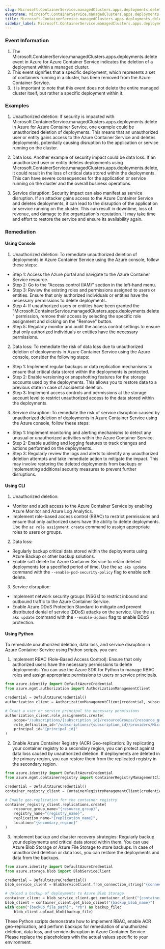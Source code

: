 ```yaml
--- 
slug: Microsoft.ContainerService.managedClusters.apps.deployments.delete
eventname: Microsoft.ContainerService.managedClusters.apps.deployments.delete
title: Microsoft.ContainerService.managedClusters.apps.deployments.delete
sidebar_label: Microsoft.ContainerService.managedClusters.apps.deployments.delete
---
```

                       
### Event Information

1. The Microsoft.ContainerService.managedClusters.apps.deployments.delete event in Azure for Azure Container Service indicates the deletion of a deployment within a managed cluster.
2. This event signifies that a specific deployment, which represents a set of containers running in a cluster, has been removed from the Azure Container Service.
3. It is important to note that this event does not delete the entire managed cluster itself, but rather a specific deployment within it.


### Examples

1. Unauthorized deletion: If security is impacted with Microsoft.ContainerService.managedClusters.apps.deployments.delete in Azure for Azure Container Service, one example could be unauthorized deletion of deployments. This means that an unauthorized user or entity gains access to the Azure Container Service and deletes deployments, potentially causing disruption to the application or service running on the cluster.

2. Data loss: Another example of security impact could be data loss. If an unauthorized user or entity deletes deployments using Microsoft.ContainerService.managedClusters.apps.deployments.delete, it could result in the loss of critical data stored within the deployments. This can have severe consequences for the application or service running on the cluster and the overall business operations.

3. Service disruption: Security impact can also manifest as service disruption. If an attacker gains access to the Azure Container Service and deletes deployments, it can lead to the disruption of the application or service running on the cluster. This can result in downtime, loss of revenue, and damage to the organization's reputation. It may take time and effort to restore the service and ensure its availability again.

### Remediation

#### Using Console

1. Unauthorized deletion: To remediate unauthorized deletion of deployments in Azure Container Service using the Azure console, follow these steps:

- Step 1: Access the Azure portal and navigate to the Azure Container Service resource.
- Step 2: Go to the "Access control (IAM)" section in the left-hand menu.
- Step 3: Review the existing roles and permissions assigned to users or entities. Ensure that only authorized individuals or entities have the necessary permissions to delete deployments.
- Step 4: If unauthorized users or entities have been granted the "Microsoft.ContainerService.managedClusters.apps.deployments.delete" permission, remove their access by selecting the specific role assignment and clicking on the "Remove" button.
- Step 5: Regularly monitor and audit the access control settings to ensure that only authorized individuals or entities have the necessary permissions.

2. Data loss: To remediate the risk of data loss due to unauthorized deletion of deployments in Azure Container Service using the Azure console, consider the following steps:

- Step 1: Implement regular backups or data replication mechanisms to ensure that critical data stored within the deployments is protected.
- Step 2: Enable versioning or snapshotting features for the storage accounts used by the deployments. This allows you to restore data to a previous state in case of accidental deletion.
- Step 3: Implement access controls and permissions at the storage account level to restrict unauthorized access to the data stored within the deployments.

3. Service disruption: To remediate the risk of service disruption caused by unauthorized deletion of deployments in Azure Container Service using the Azure console, follow these steps:

- Step 1: Implement monitoring and alerting mechanisms to detect any unusual or unauthorized activities within the Azure Container Service.
- Step 2: Enable auditing and logging features to track changes and actions performed on the deployments.
- Step 3: Regularly review the logs and alerts to identify any unauthorized deletion attempts and take immediate action to mitigate the impact. This may involve restoring the deleted deployments from backups or implementing additional security measures to prevent further disruptions.

#### Using CLI

1. Unauthorized deletion:
- Monitor and audit access to the Azure Container Service by enabling Azure Monitor and Azure Log Analytics.
- Implement role-based access control (RBAC) to restrict permissions and ensure that only authorized users have the ability to delete deployments. Use the `az role assignment create` command to assign appropriate roles to users or groups.

2. Data loss:
- Regularly backup critical data stored within the deployments using Azure Backup or other backup solutions.
- Enable soft delete for Azure Container Service to retain deleted deployments for a specified period of time. Use the `az aks update` command with the `--enable-pod-security-policy` flag to enable soft delete.

3. Service disruption:
- Implement network security groups (NSGs) to restrict inbound and outbound traffic to the Azure Container Service.
- Enable Azure DDoS Protection Standard to mitigate and prevent distributed denial of service (DDoS) attacks on the service. Use the `az aks update` command with the `--enable-addons` flag to enable DDoS protection.

#### Using Python

To remediate unauthorized deletion, data loss, and service disruption in Azure Container Service using Python scripts, you can:

1. Implement RBAC (Role-Based Access Control): Ensure that only authorized users have the necessary permissions to delete deployments. You can use the Azure SDK for Python to manage RBAC roles and assign appropriate permissions to users or service principals.

```python
from azure.identity import DefaultAzureCredential
from azure.mgmt.authorization import AuthorizationManagementClient

credential = DefaultAzureCredential()
authorization_client = AuthorizationManagementClient(credential, subscription_id)

# Grant a user or service principal the necessary permissions
authorization_client.role_assignments.create(
    scope="/subscriptions/{subscription_id}/resourceGroups/{resource_group}/providers/Microsoft.ContainerService/managedClusters/{cluster_name}",
    role_definition_id="/subscriptions/{subscription_id}/providers/Microsoft.Authorization/roleDefinitions/{role_definition_id}",
    principal_id="{principal_id}"
)
```

2. Enable Azure Container Registry (ACR) Geo-replication: By replicating your container registry to a secondary region, you can protect against data loss caused by unauthorized deletion. If deployments are deleted in the primary region, you can restore them from the replicated registry in the secondary region.

```python
from azure.identity import DefaultAzureCredential
from azure.mgmt.containerregistry import ContainerRegistryManagementClient

credential = DefaultAzureCredential()
container_registry_client = ContainerRegistryManagementClient(credential, subscription_id)

# Enable geo-replication for the container registry
container_registry_client.replications.create(
    resource_group_name="{resource_group}",
    registry_name="{registry_name}",
    replication_name="{replication_name}",
    location="{secondary_region}"
)
```

3. Implement backup and disaster recovery strategies: Regularly backup your deployments and critical data stored within them. You can use Azure Blob Storage or Azure File Storage to store backups. In case of unauthorized deletion or data loss, you can restore the deployments and data from the backups.

```python
from azure.identity import DefaultAzureCredential
from azure.storage.blob import BlobServiceClient

credential = DefaultAzureCredential()
blob_service_client = BlobServiceClient.from_connection_string("{connection_string}")

# Upload a backup of deployments to Azure Blob Storage
container_client = blob_service_client.get_container_client("{container_name}")
blob_client = container_client.get_blob_client("{backup_blob_name}")
with open("{backup_file_path}", "rb") as backup_file:
    blob_client.upload_blob(backup_file)
```

These Python scripts demonstrate how to implement RBAC, enable ACR geo-replication, and perform backups for remediation of unauthorized deletion, data loss, and service disruption in Azure Container Service. Please replace the placeholders with the actual values specific to your environment.


 